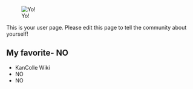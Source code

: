 [[File:537061_1397090430535645_787672334_s.jpg|frame|Yo!]]

This is your user page. Please edit this page to tell the community about yourself!

==My favorite- NO==

* KanColle Wiki
* NO
* NO